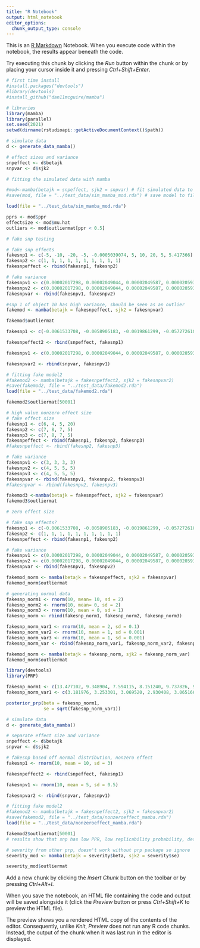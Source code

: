 ```yaml
---
title: "R Notebook"
output: html_notebook
editor_options: 
  chunk_output_type: console
---
```


This is an [R Markdown](http://rmarkdown.rstudio.com) Notebook. When you execute code within the notebook, the results appear beneath the code. 

Try executing this chunk by clicking the *Run* button within the chunk or by placing your cursor inside it and pressing *Ctrl+Shift+Enter*. 

```r
# first time install
#install.packages("devtools")
#library(devtools)
#install_github("dan11mcguire/mamba")
```

```r
# libraries
library(mamba)
library(parallel)
set.seed(2021)
setwd(dirname(rstudioapi::getActiveDocumentContext()$path))
```

```r
# simulate data
d <- generate_data_mamba()

```

```r
# effect sizes and variance
snpeffect <- d$betajk
snpvar <- d$sjk2
```

```r
# fitting the simulated data with mamba

#mod<-mamba(betajk = snpeffect, sjk2 = snpvar) # fit simulated data to model
#save(mod, file = "../test_data/sim_mamba_mod.rda") # save model to file

load(file = "../test_data/sim_mamba_mod.rda")
```

```r
pprs <- mod$ppr
effectsize <- mod$mu.hat
outliers <- mod$outliermat[ppr < 0.5]

```

```r
# fake snp testing

# fake snp effects
fakesnp1 <- c(-5, -10, -20, -5, -0.0005039074, 5, 10, 20, 5, 5.417366)
fakesnp2 <- c(1, 1, 1, 1, 1, 1, 1, 1, 1, 1)
fakesnpeffect <- rbind(fakesnp1, fakesnp2)

# fake variance
fakesnpv1 <- c(0.00002017298, 0.00002049044, 0.00002049587, 0.00002059371, 0.00002129935, 0.00002165667, 0.00002017298, 0.00002049044, 0.00002049587, 1.2165667)
fakesnpv2 <- c(0.00002017298, 0.00002049044, 0.00002049587, 0.00002059371, 0.00002129935, 0.00002165667, 0.00002017298, 0.00002049044, 0.00002049587, 0.00002165667)
fakesnpvar <- rbind(fakesnpv1, fakesnpv2)
```

```r

#snp 1 of object 10 has high variance, should be seen as an outlier
fakemod <- mamba(betajk = fakesnpeffect, sjk2 = fakesnpvar)
```

```r
fakemod$outliermat
```

```r
fakesnp1 <- c(-0.0061533708, -0.0058905183, -0.0019861299, -0.0572726100, -0.0005039074, 0.0021900557, 0.0046317806, 0.0048434591, 0.0063650119, 5.417366)

fakesnpeffect2 <- rbind(snpeffect, fakesnp1)

fakesnpv1 <- c(0.00002017298, 0.00002049044, 0.00002049587, 0.00002059371, 0.00002129935, 0.00002165667, 0.00002017298, 0.00002049044, 0.00002049587, 1.2165667)

fakesnpvar2 <- rbind(snpvar, fakesnpv1)

# fitting fake model2
#fakemod2 <- mamba(betajk = fakesnpeffect2, sjk2 = fakesnpvar2)
#save(fakemod2, file = "../test_data/fakemod2.rda")
load(file = "../test_data/fakemod2.rda")
```

```r
fakemod2$outliermat[50001]
```


```r
# high value nonzero effect size
# fake effect size
fakesnp1 <- c(6, 4, 5, 20)
fakesnp2 <- c(7, 8, 7, 5)
fakesnp3 <- c(7, 8, 7, 5)
fakesnpeffect <- rbind(fakesnp1, fakesnp2, fakesnp3)
#fakesnpeffect <- rbind(fakesnp2, fakesnp3)

# fake variance
fakesnpv1 <- c(3, 3, 3, 3)
fakesnpv2 <- c(4, 5, 5, 5)
fakesnpv3 <- c(4, 5, 5, 5)
fakesnpvar <- rbind(fakesnpv1, fakesnpv2, fakesnpv3)
#fakesnpvar <- rbind(fakesnpv2, fakesnpv3)
```


```r
fakemod3 <-mamba(betajk = fakesnpeffect, sjk2 = fakesnpvar)
fakemod3$outliermat
```


```r
# zero effect size

# fake snp effects?
fakesnp1 <- c(-0.0061533708, -0.0058905183, -0.0019861299, -0.0572726100, -0.0005039074, 0.0021900557, 0.0046317806, 0.0048434591, 0.0063650119, 0.0417366)
fakesnp2 <- c(1, 1, 1, 1, 1, 1, 1, 1, 1, 1)
fakesnpeffect <- rbind(fakesnp1, fakesnp2)

# fake variance
fakesnpv1 <- c(0.00002017298, 0.00002049044, 0.00002049587, 0.00002059371, 0.00002129935, 0.00002165667, 0.00002017298, 0.00002049044, 0.00002049587, 1.2165667)
fakesnpv2 <- c(0.00002017298, 0.00002049044, 0.00002049587, 0.00002059371, 0.00002129935, 0.00002165667, 0.00002017298, 0.00002049044, 0.00002049587, 0.00002165667)
fakesnpvar <- rbind(fakesnpv1, fakesnpv2)
```

```r
fakemod_norm <- mamba(betajk = fakesnpeffect, sjk2 = fakesnpvar)
fakemod_norm$outliermat
```

```r
# generating normal data
fakesnp_norm1 <- rnorm(10, mean= 10, sd = 2)
fakesnp_norm2 <- rnorm(10, mean= 0, sd = 2)
fakesnp_norm3 <- rnorm(10, mean = 0, sd = 1)
fakesnp_norm <- rbind(fakesnp_norm1, fakesnp_norm2, fakesnp_norm3)

fakesnp_norm_var1 <- rnorm(10, mean = 2, sd = 0.1)
fakesnp_norm_var2 <- rnorm(10, mean = 1, sd = 0.001)
fakesnp_norm_var3 <- rnorm(10, mean = 1, sd = 0.001)
fakesnp_norm_var <- rbind(fakesnp_norm_var1, fakesnp_norm_var2, fakesnp_norm_var3)
```

```r
fakemod_norm <- mamba(betajk = fakesnp_norm, sjk2 = fakesnp_norm_var)
fakemod_norm$outliermat
```


```r
library(devtools)
library(PRP)
```

```r
fakesnp_norm1 <- c(13.477102, 9.348904, 7.594115, 8.151240, 9.737826, 9.085267, 11.994172, 11.452449)
fakesnp_norm_var1 <- c(3.181976, 3.253301, 3.069520, 2.930408, 3.065166, 2.761360, 3.002247, 3.011468, 2.867459) 
```


```r
posterior_prp(beta = fakesnp_norm1,
              se = sqrt(fakesnp_norm_var1))

```


```r
# simulate data
d <- generate_data_mamba()
```

```r
# separate effect size and variance
snpeffect <- d$betajk
snpvar <- d$sjk2
```

```r
# fakesnp based off normal distribution, nonzero effect
fakesnp1 <- rnorm(10, mean = 10, sd = 3)

fakesnpeffect2 <- rbind(snpeffect, fakesnp1)

fakesnpv1 <- rnorm(10, mean = 5, sd = 0.5)

fakesnpvar2 <- rbind(snpvar, fakesnpv1)

# fitting fake model2
#fakemod2 <- mamba(betajk = fakesnpeffect2, sjk2 = fakesnpvar2)
#save(fakemod2, file = "../test_data/nonzeroeffect_mamba.rda")
load(file = "../test_data/nonzeroeffect_mamba.rda")
```

```r
fakemod2$outliermat[50001]
# results show that snp has low PPR, low replicability probability, despite being from same normal distribution with relatively high standard deviation
```


```r
# severity from other prp, doesn't work without prp package so ignore
severity_mod <- mamba(betajk = severity$beta, sjk2 = severity$se)

```

```r
severity_mod$outliermat
```

Add a new chunk by clicking the *Insert Chunk* button on the toolbar or by pressing *Ctrl+Alt+I*.

When you save the notebook, an HTML file containing the code and output will be saved alongside it (click the *Preview* button or press *Ctrl+Shift+K* to preview the HTML file).

The preview shows you a rendered HTML copy of the contents of the editor. Consequently, unlike *Knit*, *Preview* does not run any R code chunks. Instead, the output of the chunk when it was last run in the editor is displayed.
